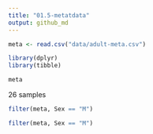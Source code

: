 ```yaml
---
title: "01.5-metatdata"
output: github_md
---
```


```r
meta <- read.csv("data/adult-meta.csv")
```



```r
library(dplyr)
library(tibble)
```



```r
meta
```

26 samples 

```r
filter(meta, Sex == "M") 
```

```r
filter(meta, Sex == "M") 
```

